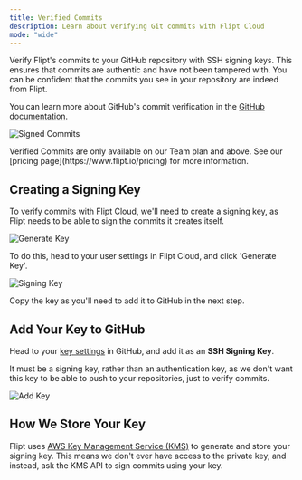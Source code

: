 ```yaml
---
title: Verified Commits
description: Learn about verifying Git commits with Flipt Cloud
mode: "wide"
---
```


Verify Flipt's commits to your GitHub repository with SSH signing keys. This ensures that commits are authentic and have not been tampered with. You can be confident that the commits you see in your repository are indeed from Flipt.

You can learn more about GitHub's commit verification in the [GitHub documentation](https://docs.github.com/en/authentication/managing-commit-signature-verification/about-commit-signature-verification).

![Signed Commits](/cloud/images/features/verified-commits/commits.png)

<Info>
  Verified Commits are only available on our Team plan and above. See our
  [pricing page](https://www.flipt.io/pricing) for more information.
</Info>

## Creating a Signing Key

To verify commits with Flipt Cloud, we'll need to create a
signing key, as Flipt needs to be able to sign the commits it
creates itself.

![Generate Key](/cloud/images/features/verified-commits/generate-key.png)

To do this, head to your user settings in Flipt Cloud, and click 'Generate Key'.

![Signing Key](/cloud/images/features/verified-commits/signing-key.png)

Copy the key as you'll need to add it to GitHub in the next step.

## Add Your Key to GitHub

Head to your [key settings](https://github.com/settings/keys) in GitHub, and add it
as an **SSH Signing Key**.

It must be a signing key, rather than an authentication
key, as we don't want this key to be able to push to your repositories, just to
verify commits.

![Add Key](/cloud/images/features/verified-commits/add-signing-key.png)

## How We Store Your Key

Flipt uses [AWS Key Management Service (KMS)](https://aws.amazon.com/kms/) to generate and store your signing key. This means we don't
ever have access to the private key, and instead, ask the KMS API to sign commits using your key.
